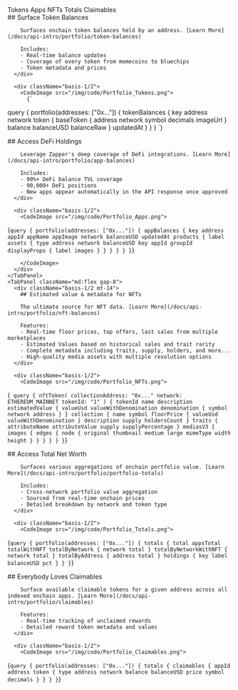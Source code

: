 
<TabGroup className="">  
  <TabList className="w-1/2 -mb-10 h-10">
    <Tab className="zapper-tab text-lg">Tokens</Tab>
    <Tab className="zapper-tab text-lg">Apps</Tab>
    <Tab className="zapper-tab text-lg">NFTs</Tab>
    <Tab className="zapper-tab text-lg">Totals</Tab>
    <Tab className="zapper-tab text-lg">Claimables</Tab>
  </TabList>

  <TabPanels>
    <TabPanel className="md:flex gap-8">
      <div className="basis-1/2 mt-14">
        ## Surface Token Balances

        Surfaces onchain token balances held by an address. [Learn More](/docs/api-intro/portfolio/token-balances)

        Includes:
        - Real-time balance updates
        - Coverage of every token from memecoins to bluechips
        - Token metadata and prices
      </div>

      <div className="basis-1/2">
        <CodeImage src="/img/code/Portfolio_Tokens.png">
          {`
query {
  portfolio(addresses: ["0x..."]) {
    tokenBalances {
      key
      address
      network
      token {
        baseToken {
          address
          network
          symbol
          decimals
          imageUrl
        }
        balance
        balanceUSD
        balanceRaw
      }
      updatedAt
    }
  }
}
          `}
        </CodeImage>
      </div>
    </TabPanel>
    <TabPanel className="md:flex gap-8">
      <div className="basis-1/2 mt-14">
        ## Access DeFi Holdings

        Leverage Zapper's deep coverage of DeFi integrations. [Learn More](/docs/api-intro/portfolio/app-balances)

        Includes:
        - 99%+ DeFi balance TVL coverage
        - 90,000+ DeFi positions
        - New apps appear automatically in the API response once approved
      </div>

      <div className="basis-1/2">
        <CodeImage src="/img/code/Portfolio_Apps.png">
{`
query {
  portfolio(addresses: ["0x..."]) {
    appBalances {
      key
      address
      appId
      appName
      appImage
      network
      balanceUSD
      updatedAt
      products {
        label
        assets {
          type
          address
          network
          balanceUSD
          key
          appId
          groupId
          displayProps {
            label
            images
          }
        }
      }
    }
  }
}
`}

        </CodeImage>
      </div>
    </TabPanel>
    <TabPanel className="md:flex gap-8">
      <div className="basis-1/2 mt-14">
        ## Estimated value & metadata for NFTs

        The ultimate source for NFT data. [Learn More](/docs/api-intro/portfolio/nft-balances)

        Features:
        - Real-time floor prices, top offers, last sales from multiple marketplaces
        - Estimated Values based on historical sales and trait rarity
        - Complete metadata including traits, supply, holders, and more...
        - High-quality media assets with multiple resolution options
      </div>

      <div className="basis-1/2">
        <CodeImage src="/img/code/Portfolio_NFTs.png">
{`
query {
  nftToken(
    collectionAddress: "0x..."
    network: ETHEREUM_MAINNET
    tokenId: "1"
  ) {
    tokenId
    name
    description
    estimatedValue {
      valueUsd
      valueWithDenomination
      denomination {
        symbol
        network
        address
      }
    }
    collection {
      name
      symbol
      floorPrice {
        valueUsd
        valueWithDenomination
      }
      description
      supply
      holdersCount
    }
    traits {
      attributeName
      attributeValue
      supply
      supplyPercentage
    }
    mediasV3 {
      images {
        edges {
          node {
            original
            thumbnail
            medium
            large
            mimeType
            width
            height
          }
        }
      }
    }
  }
}`}
        </CodeImage>
      </div>
    </TabPanel>
    <TabPanel className="md:flex gap-8">
      <div className="basis-1/2 mt-14">
        ## Access Total Net Worth

        Surfaces various aggregations of onchain portfolio value. [Learn More](/docs/api-intro/portfolio/portfolio-totals)

        Includes:
        - Cross-network portfolio value aggregation
        - Sourced from real-time onchain prices
        - Detailed breakdown by network and token type
      </div>

      <div className="basis-1/2">
        <CodeImage src="/img/code/Portfolio_Totals.png">
{`
query {
  portfolio(addresses: ["0x..."]) {
    totals {
      total
      appsTotal
      totalWithNFT
      totalByNetwork {
        network
        total
      }
      totalByNetworkWithNFT {
        network
        total
      }
      totalByAddress {
        address
        total
      }
      holdings {
        key
        label
        balanceUSD
        pct
      }
    }
  }
`}
        </CodeImage>
      </div>
    </TabPanel>
    <TabPanel className="md:flex gap-8">
      <div className="basis-1/2 mt-14">
        ## Everybody Loves Claimables

        Surface available claimable tokens for a given address across all indexed onchain apps. [Learn More](/docs/api-intro/portfolio/claimables)

        Features:
        - Real-time tracking of unclaimed rewards
        - Detailed reward token metadata and values
      </div>

      <div className="basis-1/2">
        <CodeImage src="/img/code/Portfolio_Claimables.png">
{`
query {
  portfolio(addresses: ["0x..."]) {
    totals {
      claimables {
        appId
        address
        token {
          type
          address
          network
          balance
          balanceUSD
          price
          symbol
          decimals
        }
      }
    }
  }
`}
        </CodeImage>
      </div>
    </TabPanel>
  </TabPanels>
</TabGroup>